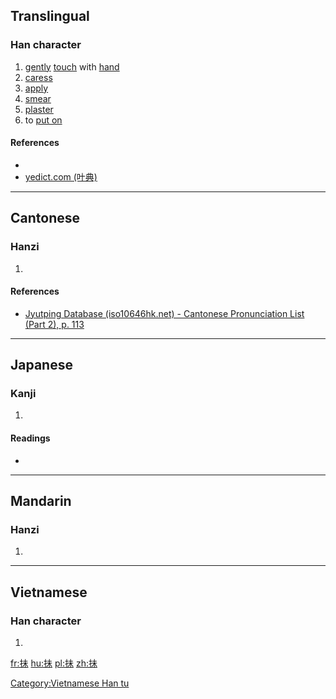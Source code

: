==Translingual==

===Han character===
{{Han char|rn=64|rad=手|as=05|sn=8|four=|canj=手十木 (QJD)|ids=⿰[[扌]][[未]]}}

# [[gently]] [[touch]] with [[hand]]
# [[caress]]
# [[apply]]{{rfv-sense}}
# [[smear]]
# [[plaster]]
# to [[put on]]

====References====
* {{Han ref|kx=0424.050|dkj=11927|dj=0772.010|hdz=31848.010|uh=62BA|ud=25274}}
*[http://yedict.com/htm/62/62BA.htm yedict.com (叶典)]

----

==Cantonese==

===Hanzi===
{{yue-hanzi|jyut=[[mui6]]|y=mui6}}

# {{defn|lang=yue|sort=手05}}

====References====
*[http://www.iso10646hk.net/jp/document/download.jsp Jyutping Database (iso10646hk.net) - Cantonese Pronunciation List (Part 2), p. 113]

----

==Japanese==

===Kanji===
{{ja-kanji|grade=|rs=手05}}

# {{defn|lang=ja|sort=手05}}

====Readings====
* {{ja-readings|on=[[ばい]] (bai), [[め]] (me), [[まい]] (mai)|kun=[[さぐる]] (saguru)}}

----

==Mandarin==

===Hanzi===
{{cmn-hanzi|pin=[[mèi]] ([[mei4]])|wg=mei<sup>4</sup>}}

#{{defn|lang=cmn|sort=手05}}

----

==Vietnamese==
===Han character===
{{vi-readings|rs=手05| hanviet = vầy}}

# {{defn|lang=vi|sort=手05}}

[[Category:Vietnamese Han tu]]

[[fr:抺]]
[[hu:抺]]
[[pl:抺]]
[[zh:抺]]